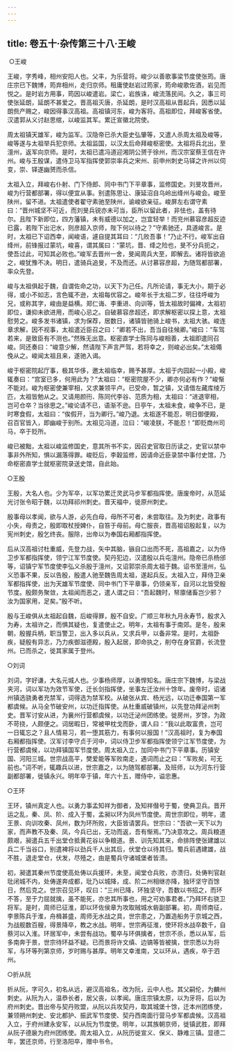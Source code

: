 ```yaml
---
---
---
```

title: 卷五十·杂传第三十八·王峻
---

 ○王峻

王峻，字秀峰，相州安阳人也。父丰，为乐营将。峻少以善歌事梁节度使张筠。唐庄宗已下魏博，筠弃相州，走归京师。租庸使赵岩过筠家，筠命峻歌佐酒，岩见而悦之。是时岩方用事，筠因以峻遣岩。梁亡，岩族诛，峻流落民间。久之，事三司使张延朗，延朗不甚爱之。晋高祖灭唐，杀延朗，是时汉高祖从晋起兵，因悉以延朗赀产赐之，峻因得事汉高祖。高祖镇河东，峻为客将。高祖即位，拜峻客省使。汉遣郭从义讨赵思绾，以峻监其军。累迁宣徽北院使。

周太祖镇天雄军，峻为监军。汉隐帝已杀大臣史弘肇等，又遣人杀周太祖及峻等，峻等遂与太祖举兵犯京师。太祖监国，以汉太后命拜峻枢密使。太祖将兵北出，至澶州，返军向京师。是时，太祖已遣冯道迎湘阴公赟于徐州，而汉宗室蔡王信在许州。峻与王殷谋，遣侍卫马军指挥使郭崇率兵之宋州、前申州刺史马铎之许州以伺变，崇、铎遂幽赟而杀信。

太祖入立，拜峻右仆射、门下侍郎、同中书门下平章事，监修国史。刘旻攻晋州，峻为行营都部署，得以便宜从事。别遣陈思让、康延沼自乌岭出绛州与峻会。峻至陕州，留不进。太祖遣使者翟守素驰至陕州，谕峻欲亲征。峻屏左右谓守素曰：“晋州城坚不可近，而刘旻兵锐亦未可当，臣所以留此者，非怯也，盖有待尔。且陛下新即位，四方藩镇，未有威德以加之，岂宜轻举！而兖州慕容彦超反迹已露，若陛下出汜水，则彦超入京师，陛下何以待之？”守素驰还，具道峻言。是时，太祖已下诏西幸，闻峻语，遽自提其耳曰：“几败吾事！”乃止不行。峻军出自绛州，前锋报过蒙坑，峻喜，谓其属曰：“蒙坑，晋、绛之险也，旻不分兵扼之，使吾过此，可知其必败也。”峻军去晋州一舍，旻闻周兵大至，即解去。诸将皆欲追之，峻犹豫不决。明日，遣骑兵追旻，不及而还。从讨慕容彦超，为随驾都部署，率众先登。

峻与太祖俱起于魏，自谓佐命之功，以天下为己任。凡所论请，事无大小，期于必得，或小不如志，言色辄不逊，太祖每优容之。峻年长于太祖二岁，往往呼峻为兄，或称其字，峻由是益横。郑仁诲、李重进、向训等，皆太祖故时偏裨，太祖初即位，谦抑未欲进用，而峻心忌之。自破慕容彦超还，即求解枢密以探上意，太祖慰劳之。峻多发书诸镇，求为保荐，居数日，诸镇皆驰骑上峻书，太祖大骇。峻连章求解，因不视事，太祖遣近臣召之曰：“卿若不出，吾当自往候卿。”峻曰：“车驾若来，是致臣有不测也。”然殊无出意。枢密直学士陈同与峻相善，太祖即遣同召峻。同还奏曰：“峻意少解，然请陛下声言严驾，若将幸之，则峻必出矣。”太祖僶俛从之。峻闻太祖且来，遂驰入谒。

峻于枢密院起厅事，极其华侈，邀太祖临幸，赐予甚厚。太祖于内园起一小殿，峻辄奏曰：“宫室已多，何用此为？”太祖曰：“枢密院屋不少，卿亦何必有作？”峻惭不能对。峻为枢密使兼宰相，又求兼领平卢。已受命，暂之镇，又请借左藏库绫万匹，太祖皆勉从之。又请用颜衎、陈同代李谷、范质为相，太祖曰：“进退宰相，岂可仓卒？当徐思之。”峻论请不已，语渐不逊。日亭午，太祖未食，峻争不已，是时寒食假，太祖曰：“俟假开，当为卿行。”峻乃退。太祖遂不能忍，明日御便殿，召百官皆入，即幽峻于别所。太祖见冯道，泣曰：“峻凌朕，不能忍！”即贬商州司马，卒于贬所。

峻已被黜，太祖以峻监修国史，意其所书不实，因召史官取日历读之，史官以禁中事非外所知，惧以漏落得罪。峻贬后，李穀监修，因请命近臣录禁中事付史馆，乃命枢密直学士就枢密院录送史馆，自此始。

○王殷

王殷，大名人也。少为军卒，以军功累迁灵武马步军都指挥使。唐废帝时，从范延光讨张令昭于魏，以功拜祁州刺史。晋天福中，徙原州刺史。

殷事母以孝闻，欲与人游，必先白母，母所不可者，未尝取往。及为刺史，政事有小失，母责之，殷即取杖授婢仆，自笞于母前。母亡服丧，晋高祖诏殷起复，以为宪州刺史，殷乞终丧。服除，出帝以为奉国右厢都指挥使。

后从汉高祖讨杜重威，先登力战，矢中其脑，镞自口出而不死，高祖嘉之，以为侍卫步军都指挥使，领宁江军节度使。契丹犯边，汉遣殷以兵屯澶州。隐帝已杀杨邠等，诏镇宁军节度使李弘义杀殷于澶州，又诏郭崇杀周太祖于魏。诏书至澶州，弘义恐事不果，反以告殷，殷遣人驰至魏告周太祖，遂起兵反。太祖入立，拜侍卫亲军都指挥使，出为天雄军节度使、同中书门下平章事，仍领亲军，自河以北皆受殷节度。殷颇务聚敛，太祖闻而恶之，遣人谓之曰：“吾起魏时，帑廪储畜岂少邪？汝为国家用，足矣。”殷不听。

殷与王峻俱从太祖起自魏，后峻得罪，殷不自安。广顺三年秋九月永寿节，殷求入为寿，太祖许之，而惧其疑也，复遣使止之。明年，太祖有事于南郊。是冬，殷来朝，殷握兵柄，职当警卫，出入多以兵从，又求兵甲，以备非常。是时，太祖卧疾，疑殷有异志，乃力疾御滋德殿，殷入起居，即命执之，削夺在身官爵，长流登州。已而杀之，徙其家属于登州。

○刘词

刘词，字好谦，大名元城人也。少事杨师厚，以勇悍知名。唐庄宗下魏博，与梁战夹河，词以军功为效节军使，迁长剑指挥使，坐事左迁汝州十馀年。废帝时，诏诸州镇选骁勇者充禁军，词得选为禁军校。从破张从宾、杨光远，以功迁奉国第一军都虞候。从马全节破安州，以功迁指挥使。从杜重威破镇州，以先登功拜泌州刺史。晋军讨安从进，为襄州行营都虞候，以功迁泌州团练使。徙房州，岁馀，为政不苛挠，人颇便之。词居暇日，常被甲枕戈而卧，谓人曰：“我以此取富贵，岂可一日辄忘之？且人情易习，若一堕其筋力，有事何以报国！”汉高祖时，复为奉国右厢都指挥使。汉军讨李守贞于河中，词以侍卫步军都指挥使领宁江军节度使，为行营都虞候，以功拜镇国军节度使。周太祖入立，加同中书门下平章事。历镇安国、河阳三城。世宗战高平，樊爱能等军败南走，遇词而止之曰：“军败矣，可无前也。”词不听，辄趣兵以进，世宗嘉之，以为随驾都部署。及班师，以为河东行营副都部署，徙镇永兴。明年卒于镇，年六十五，赠侍中，谥忠惠。

○王环

王环，镇州真定人也。以勇力事孟知祥为御者，及知祥僣号于蜀，使典卫兵。晋开运之乱，秦、凤、阶、成入于蜀，孟昶以环为凤州节度使。周世宗即位，明年，遣王景、向训攻秦、凤州，数为环所败，大臣皆请罢兵。世宗曰：“吾欲一天下以为家，而声教不及秦、凤，今兵已出，无功而返，吾有惭焉。”乃决意攻之。周兵粮道颇艰，昶遣兵五千出堂仓抵黄花谷以争粮道。景、训先知其来，命排阵使张建雄以兵二千当谷口，别遣裨将以劲兵千人出其后，伏堂仓以待其归。蜀兵前遇建雄，战不胜，退走堂仓，伏发，尽殪之，由是蜀兵守诸城堡者皆溃。

初，昶遣其秦州节度使高处俦以兵援环，未至，闻堂仓兵败，亦溃归，处俦判官赵玭闭城不内，处俦遂奔成都，玭乃以城降，成、阶二州相继亦降，独环坚守百馀日，然后克之。世宗召见环，叹曰：“三州已降，环独坚守，吾数以书招之，而环不答，至于力屈就擒，虽不能死，亦忠其所事也，用之可劝事君者。”乃拜环右骁卫将军。是时，周师已征淮，即以环佐侯章为攻取贼城水砦副部署。初，周师南征，李景陈兵于淮，舟楫甚盛，周师无水战之具，世宗患之，乃置造船务于京城之西，为战舰数百艘，得景降卒，教之水战。明年，世宗再征淮，使环将水战卒数千，自蔡河以入淮。环居军中，未尝有战功。蜀卒与环俱擒者，世宗不杀，悉以从军，后多南奔于景，世宗待环益不疑。已而景将许文缜、边镐等皆被擒，世宗悉以为将军，与环等列第京师，岁时赐与甚厚。明年又幸淮南，又以环从，遇疾，卒于泗州。

○折从阮

折从阮，字可久，初名从远，避汉高祖名，改为阮，云中人也。其父嗣伦，为麟州刺史。从阮为人，温恭长者，居父丧，以孝闻。唐庄宗镇太原，以为牙将，后以为府州刺史。晋出帝与契丹败盟，从阮以兵攻契丹，取其城堡十馀，迁本州团练使，兼领朔州刺史、安北都护、振武军节度使、契丹西南面行营马步军都虞候。汉高祖入立，于府州建永安军，以从阮为节度使。明年，以其族朝京师，徙镇武胜，即拜从阮子德扆为府州团练使。周太祖入立，从阮历徙宣义、保义、静难三镇。显德二年，罢还京师，行至洛阳卒，赠中书令。

